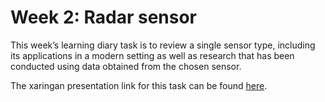 # Week 2: Radar sensor

This week's learning diary task is to review a single sensor type, including its applications in a modern setting as well as research that has been conducted using data obtained from the chosen sensor.

The xaringan presentation link for this task can be found [here](https://farhankhai552.github.io/radar-sensor-presentation/).
